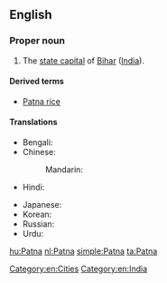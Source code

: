 ==English==
{{wikipedia}}

===Proper noun===
{{en-proper noun}}

# The [[state capital]] of [[Bihar]] ([[India]]).

====Derived terms====
* [[Patna rice]]

====Translations====
{{trans-top|state capital of Bihar, India}}
* Bengali: {{t-|bn|পাটনা|sc=Beng}}
* Chinese:
*: Mandarin: {{t|cmn|巴特那|tr=Bātènà, Bātènèi|sc=Hani}}
* Hindi: {{t+|hi|पटना|tr=Paṭnā}}
{{trans-mid}}
* Japanese: {{t-|ja|パトナ|tr=Patona}}
* Korean: {{t-|ko|파트나|tr=Pateuna|sc=Hang}}
* Russian: {{t-|ru|Патна|f|tr=Patna}}
* Urdu: {{t-|ur|پٹنہ|tr=Paṭnā}}
{{trans-bottom}}

[[Category:en:Cities]]
[[Category:en:India]]

[[hu:Patna]]
[[nl:Patna]]
[[simple:Patna]]
[[ta:Patna]]